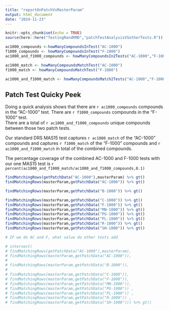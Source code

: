 ```yaml
---
title: "reportOnPatchVsMasterParam"
output: html_document
date: "2024-11-23"
---
```


```r
knitr::opts_chunk$set(echo = TRUE)
source(here::here("TestingRandRMD","patchTestAnalysisVSotherTests.R"))

```

```r

ac1000_compounds <-howManyCompoundsInTest("AC-1000")
f1000_compounds <- howManyCompoundsInTest("F-1000")
ac1000_and_f1000_compounds <- howManyCompoundsIn2Tests("AC-1000","F-1000")

ac1000_match <- howManyCompoundsMatchTest("AC-1000")
f1000_match <- howManyCompoundsMatchTest("F-1000")

ac1000_and_f1000_match <- howManyCompoundsMatch2Tests("AC-1000","F-1000")


```
## Patch Test Quicky Peek

Doing a quick analysis shows that there are `r ac1000_compounds` compounds in the "AC-1000" test.  There are `r f1000_compounds` compounds in the "F-1000" test.    
There are a total of `r ac1000_and_f1000_compounds` unique compounds between those two patch tests.

Our standard DRS MAS15 test captures `r ac1000_match` of the "AC-1000" compounds and captures `r f1000_match` of the "F-1000" compounds and 
`r ac1000_and_f1000_match` in total of the combined compounds.

The percentage coverage of the combined AC-1000 and F-1000 tests with our one MAS15 test is `r percent(ac1000_and_f1000_match/ac1000_and_f1000_compounds,0.1)`


```r

findMatchingRows(getPatchData("AC-1000"),masterParam) %>% gt()
findMatchingRows(masterParam,getPatchData("AC-1000")) %>% gt()

findMatchingRows(masterParam,getPatchData("B-1000")) %>% gt()

findMatchingRows(masterParam,getPatchData("C-1000")) %>% gt()
findMatchingRows(masterParam,getPatchData("F-1000")) %>% gt()
findMatchingRows(masterParam,getPatchData("MN-1000")) %>% gt()
findMatchingRows(masterParam,getPatchData("PG-1000")) %>% gt()
findMatchingRows(masterParam,getPatchData("PL-1000")) %>% gt()
findMatchingRows(masterParam,getPatchData("R-1000")) %>% gt()
findMatchingRows(masterParam,getPatchData("SH-1000")) %>% gt()

# IF we do AC and F, what value do other tests add

# intersect(
# findMatchingRows(getPatchData("AC-1000"),masterParam),
# findMatchingRows(masterParam,getPatchData("AC-1000")),
# 
# findMatchingRows(masterParam,getPatchData("B-1000")),
# 
# findMatchingRows(masterParam,getPatchData("C-1000")),
# findMatchingRows(masterParam,getPatchData("F-1000")),
# findMatchingRows(masterParam,getPatchData("MN-1000")), 
# findMatchingRows(masterParam,getPatchData("PG-1000")) ,
# findMatchingRows(masterParam,getPatchData("PL-1000")) ,
# findMatchingRows(masterParam,getPatchData("R-1000")) ,
# findMatchingRows(masterParam,getPatchData("SH-1000"))) %>% gt()






```
